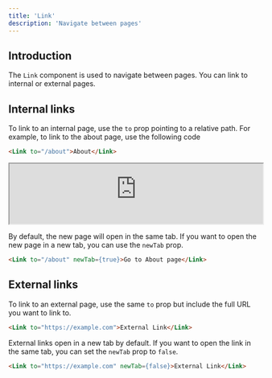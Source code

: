 ```yaml
---
title: 'Link'
description: 'Navigate between pages'
---
```


## Introduction

The `Link` component is used to navigate between pages. You can link to internal or external pages.

## Internal links

To link to an internal page, use the `to` prop pointing to a relative path. For example, to link to the about page, use the following code

```html
<Link to="/about">About</Link>
```

<iframe class="rounded-xl" src="https://docs-charts-examples.fly.dev/components/link" width="100%" height="120"> </iframe>

By default, the new page will open in the same tab. If you want to open the new page in a new tab, you can use the `newTab` prop.

```html
<Link to="/about" newTab={true}>Go to About page</Link>
```

## External links

To link to an external page, use the same `to` prop but include the full URL you want to link to.

```html
<Link to="https://example.com">External Link</Link>
```

External links open in a new tab by default. If you want to open the link in the same tab, you can set the `newTab` prop to `false`.

```html
<Link to="https://example.com" newTab={false}>External Link</Link>
```